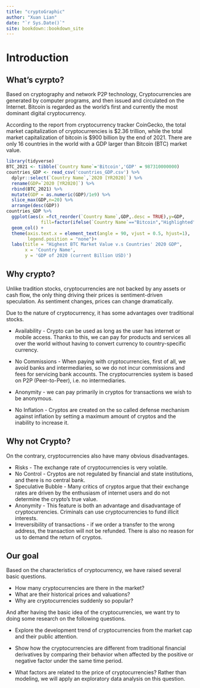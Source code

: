 ```yaml
--- 
title: "cryptoGraphic"
author: "Xuan Lian"
date: "`r Sys.Date()`"
site: bookdown::bookdown_site
---
```


# Introduction

## What's cyrpto?

  Based on cryptography and network P2P technology, Cryptocurrencies are generated by computer programs, and then issued and circulated on the Internet. Bitcoin is regarded as the world's first and currently the most dominant digital cryptocurrency.

  According to the report from cryptocurrency tracker CoinGecko, the total market capitalization of cryptocurrencies is \$2.36 trillion, while the total market capitalization of bitcoin is $900 billion by the end of 2021. There are only 16 countries in the world with a GDP larger than Bitcoin (BTC) market value.

```r
library(tidyverse)
BTC_2021 <- tibble(`Country Name`='Bitcoin','GDP' = 987310000000)
countries_GDP <- read_csv('countries_GDP.csv') %>%
  dplyr::select(`Country Name`,`2020 [YR2020]`) %>%
  rename(GDP=`2020 [YR2020]`) %>%
  rbind(BTC_2021) %>%
  mutate(GDP = as.numeric(GDP)/1e9) %>%
  slice_max(GDP,n=20) %>%
  arrange(desc(GDP))
countries_GDP %>%
  ggplot(aes(x =fct_reorder(`Country Name`,GDP,.desc = TRUE),y=GDP,
             fill=factor(ifelse(`Country Name`=="Bitcoin","Highlighted","Normal")))) +
  geom_col() +
  theme(axis.text.x = element_text(angle = 90, vjust = 0.5, hjust=1),
        legend.position = "none")+
  labs(title = "Highest BTC Market Value v.s Countries' 2020 GDP",
       x = 'Country Name',
       y = 'GDP of 2020 (current Billion USD)')
```


## Why crypto?

Unlike tradition stocks, cryptocurrencies are not backed by any assets or cash flow, the only thing driving their prices is sentiment-driven speculation. As sentiment changes, prices can  change dramatically.

Due to the nature of cryptocurrency, it has some advantages over traditional stocks.

- Availability - Crypto can be used as long as the user has internet or mobile access. Thanks to this, we can pay for products and services all over the world without having to convert currency to country-specific currency.

- No Commissions - When paying with cryptocurrencies, first of all, we avoid banks and intermediaries, so we do not incur commissions and fees for servicing bank accounts. The cryptocurrencies system is based on P2P (Peer-to-Peer), i.e. no intermediaries.

- Anonymity - we can pay primarily in cryptos for transactions we wish to be anonymous.

- No Inflation - Cryptos are created on the so called defense mechanism against inflation by setting a maximum amount of cryptos and the inability to increase it.

## Why not Crypto?

On the contrary, cryptocurrencies also have many obvious disadvantages.

- Risks - The exchange rate of cryptocurrencies is very volatile.
- No Control - Cryptos are not regulated by financial and state institutions, and there is no central bank.
- Speculative Bubble - Many critics of cryptos argue that their exchange rates are driven by the enthusiasm of internet users and do not determine the crypto's true value.
- Anonymity - This feature is both an advantage and disadvantage of cryptocurrencies. Criminals can use cryptocurrencies to fund illicit interests.
- Irreversibility of transactions - if we order a transfer to the wrong address, the transaction will not be refunded. There is also no reason for us to demand the return of cryptos.

## Our goal

Based on the characteristics of cryptocurrency, we have raised several basic questions.

- How many cryptocurrencies are there in the market?
- What are their historical prices and valuations?
- Why are cryptocurrencies suddenly so popular?

And after having the basic idea of the cryptocurrencies, we want try to doing some research on the following questions.

- Explore the development trend of cryptocurrencies from the market cap and their public attention. 

- Show how the cryptocurrencies are different from traditional financial derivatives by comparing their behavior when affected by the positive or negative factor under the same time period. 

- What factors are related to the price of cryptocurrencies? Rather than modeling, we will apply an exploratory data analysis on this question. 